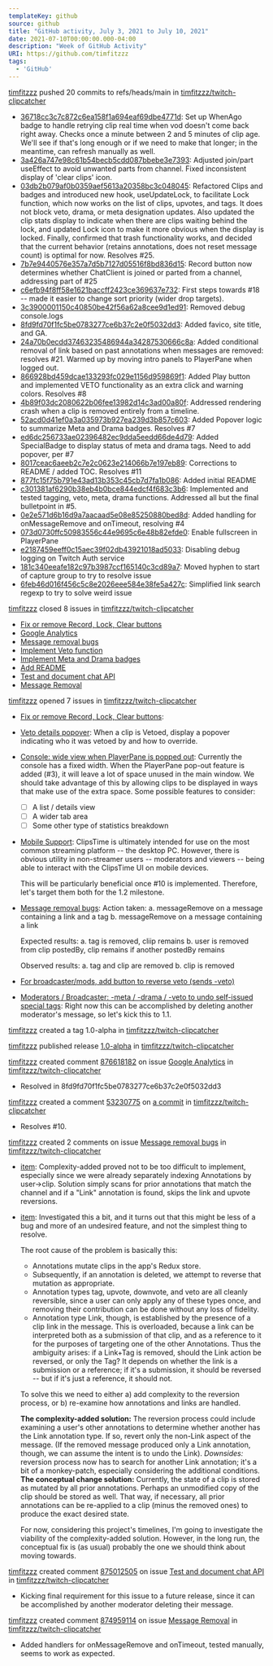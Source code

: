 ---
templateKey: github
source: github
title: "GitHub activity, July 3, 2021 to July 10, 2021"
date: 2021-07-10T00:00:00.000-04:00
description: "Week of GitHub Activity"
URI: https://github.com/timfitzzz
tags: 
  - 'GitHub'
---

[timfitzzz](https://github.com/timfitzzz) pushed 20 commits to refs/heads/main in [timfitzzz/twitch-clipcatcher](https://github.com/timfitzzz/twitch-clipcatcher)  
* [36718cc3c7c872c6ea158f1a694eaf69dbe4771d](https://github.com/timfitzzz/twitch-clipcatcher/commits/36718cc3c7c872c6ea158f1a694eaf69dbe4771d): Set up WhenAgo badge to handle retrying clip real time when vod doesn't come back right away. Checks once a minute between 2 and 5 minutes of clip age. We'll see if that's long enough or if we need to make that longer; in the meantime, can refresh manually as well.  
* [3a426a747e98c61b54becb5cdd087bbebe3e7393](https://github.com/timfitzzz/twitch-clipcatcher/commits/3a426a747e98c61b54becb5cdd087bbebe3e7393): Adjusted join/part useEffect to avoid unwanted parts from channel. Fixed inconsistent display of 'clear clips' icon.  
* [03db2b079af0b0359aef5613a20358bc3c048045](https://github.com/timfitzzz/twitch-clipcatcher/commits/03db2b079af0b0359aef5613a20358bc3c048045): Refactored Clips and badges and introduced new hook, useUpdateLock, to facilitate Lock function, which now works on the list of clips, upvotes, and tags. It does not block veto, drama, or meta designation updates. Also updated the clip stats display to indicate when there are clips waiting behind the lock, and updated Lock icon to make it more obvious when the display is locked. Finally, confirmed that trash functionality works, and decided that the current behavior (retains annotations, does not reset message count) is optimal for now. Resolves #25.  
* [7b7e9440576e357a7d5b7127d05516f8bd836d15](https://github.com/timfitzzz/twitch-clipcatcher/commits/7b7e9440576e357a7d5b7127d05516f8bd836d15): Record button now determines whether ChatClient is joined or parted from a channel, addressing part of #25  
* [c6efb94f8ff58e1621baccff2423ce369637e732](https://github.com/timfitzzz/twitch-clipcatcher/commits/c6efb94f8ff58e1621baccff2423ce369637e732): First steps towards #18 -- made it easier to change sort priority (wider drop targets).  
* [3c3900001150c40850be42f56a62a8cee9d1ed91](https://github.com/timfitzzz/twitch-clipcatcher/commits/3c3900001150c40850be42f56a62a8cee9d1ed91): Removed debug console.logs  
* [8fd9fd70f1fc5be0783277ce6b37c2e0f5032dd3](https://github.com/timfitzzz/twitch-clipcatcher/commits/8fd9fd70f1fc5be0783277ce6b37c2e0f5032dd3): Added favico, site title, and GA.  
* [24a70b0ecdd37463235486944a34287530666c8a](https://github.com/timfitzzz/twitch-clipcatcher/commits/24a70b0ecdd37463235486944a34287530666c8a): Added conditional removal of link based on past annotations when messages are removed: resolves #21. Warmed up by moving intro panels to PlayerPane when logged out.  
* [866928bd459dcae133293fc029e1156d959869f1](https://github.com/timfitzzz/twitch-clipcatcher/commits/866928bd459dcae133293fc029e1156d959869f1): Added Play button and implemented VETO functionality as an extra click and warning colors. Resolves #8  
* [4b89f03dc2080622b06fee13982d14c3ad00a80f](https://github.com/timfitzzz/twitch-clipcatcher/commits/4b89f03dc2080622b06fee13982d14c3ad00a80f): Addressed rendering crash when a clip is removed entirely from a timeline.  
* [52acd0d41ef0a3a035973b927ea239d3b857c603](https://github.com/timfitzzz/twitch-clipcatcher/commits/52acd0d41ef0a3a035973b927ea239d3b857c603): Added Popover logic to summarize Meta and Drama badges. Resolves #7  
* [ed6dc256733ae02396482ec9dda5eedd66de4d79](https://github.com/timfitzzz/twitch-clipcatcher/commits/ed6dc256733ae02396482ec9dda5eedd66de4d79): Added SpecialBadge to display status of meta and drama tags. Need to add popover, per #7  
* [8017ceac6aeeb2c7e2c0623e214066b7e197eb89](https://github.com/timfitzzz/twitch-clipcatcher/commits/8017ceac6aeeb2c7e2c0623e214066b7e197eb89): Corrections to README / added TOC. Resolves #11  
* [877fc15f75b791e43ad13b353c45cb7d7fa1b086](https://github.com/timfitzzz/twitch-clipcatcher/commits/877fc15f75b791e43ad13b353c45cb7d7fa1b086): Added initial README  
* [c301381af6290b38eb4b0bce844edcf4f683c3b6](https://github.com/timfitzzz/twitch-clipcatcher/commits/c301381af6290b38eb4b0bce844edcf4f683c3b6): Implemented and tested tagging, veto, meta, drama functions. Addressed all but the final bulletpoint in #5.  
* [0e2e571d6b16d9a7aacaad5e08e85250880bed8d](https://github.com/timfitzzz/twitch-clipcatcher/commits/0e2e571d6b16d9a7aacaad5e08e85250880bed8d): Added handling for onMessageRemove and onTimeout, resolving #4  
* [073d0730ffc50983556c44e9695c6e48b82efde0](https://github.com/timfitzzz/twitch-clipcatcher/commits/073d0730ffc50983556c44e9695c6e48b82efde0): Enable fullscreen in PlayerPane  
* [e2187459eeff0c15aec39f02db43921018ad5033](https://github.com/timfitzzz/twitch-clipcatcher/commits/e2187459eeff0c15aec39f02db43921018ad5033): Disabling debug logging on Twitch Auth service  
* [181c340eeafe182c97b3987ccf165140c3cd89a7](https://github.com/timfitzzz/twitch-clipcatcher/commits/181c340eeafe182c97b3987ccf165140c3cd89a7): Moved hyphen to start of capture group to try to resolve issue  
* [6feb46d016f456c5c8e2026eee584e38fe5a427c](https://github.com/timfitzzz/twitch-clipcatcher/commits/6feb46d016f456c5c8e2026eee584e38fe5a427c): Simplified link search regexp to try to solve weird issue  

[timfitzzz](https://github.com/timfitzzz) closed 8 issues in [timfitzzz/twitch-clipcatcher](https://github.com/timfitzzz/twitch-clipcatcher)  
* [Fix or remove Record, Lock, Clear buttons](https://github.com/timfitzzz/twitch-clipcatcher/issues/25)  
* [Google Analytics](https://github.com/timfitzzz/twitch-clipcatcher/issues/10)  
* [Message removal bugs](https://github.com/timfitzzz/twitch-clipcatcher/issues/21)  
* [Implement Veto function](https://github.com/timfitzzz/twitch-clipcatcher/issues/8)  
* [Implement Meta and Drama badges](https://github.com/timfitzzz/twitch-clipcatcher/issues/7)  
* [Add README](https://github.com/timfitzzz/twitch-clipcatcher/issues/11)  
* [Test and document chat API](https://github.com/timfitzzz/twitch-clipcatcher/issues/5)  
* [Message Removal](https://github.com/timfitzzz/twitch-clipcatcher/issues/4)  

[timfitzzz](https://github.com/timfitzzz) opened 7 issues in [timfitzzz/twitch-clipcatcher](https://github.com/timfitzzz/twitch-clipcatcher)  
* [Fix or remove Record, Lock, Clear buttons](https://github.com/timfitzzz/twitch-clipcatcher/issues/25): <!-- Edit the body of your new issue then click the ✓ "Create Issue" button in the top right of the editor. The first line will be the issue title. Assignees and Labels follow after a blank line. Leave an empty line before beginning the body of the issue. -->  
* [Veto details popover](https://github.com/timfitzzz/twitch-clipcatcher/issues/24): When a clip is Vetoed, display a popover indicating who it was vetoed by and how to override.  
* [Console: wide view when PlayerPane is popped out](https://github.com/timfitzzz/twitch-clipcatcher/issues/23): Currently the console has a fixed width. When the PlayerPane pop-out feature is added (#3), it will leave a lot of space unused in the main window. We should take advantage of this by allowing clips to be displayed in ways that make use of the extra space. Some possible features to consider:
  
  - [ ] A list / details view
  - [ ] A wider tab area
  - [ ] Some other type of statistics breakdown  
* [Mobile Support](https://github.com/timfitzzz/twitch-clipcatcher/issues/22): ClipsTime is ultimately intended for use on the most common streaming platform -- the desktop PC. However, there is obvious utility in non-streamer users -- moderators and viewers -- being able to interact with the ClipsTime UI on mobile devices.
  
  This will be particularly beneficial once #10 is implemented. Therefore, let's target them both for the 1.2 milestone.  
* [Message removal bugs](https://github.com/timfitzzz/twitch-clipcatcher/issues/21): Action taken: 
  a. messageRemove on a message containing a link and a tag
  b. messageRemove on a message containing a link
  
  Expected results:
  a. tag is removed, cliip remains
  b. user is removed from clip postedBy, clip remains if another postedBy remains
  
  Observed results:
  a. tag and clip are removed
  b. clip is removed  
* [For broadcaster/mods, add button to reverse veto (sends -veto)](https://github.com/timfitzzz/twitch-clipcatcher/issues/20)  
* [Moderators / Broadcaster: -meta / -drama  / -veto to undo self-issued special tags](https://github.com/timfitzzz/twitch-clipcatcher/issues/19): Right now this can be accomplished by deleting another moderator's message, so let's kick this to 1.1.  

[timfitzzz](https://github.com/timfitzzz) created a tag 1.0-alpha in [timfitzzz/twitch-clipcatcher](https://github.com/timfitzzz/twitch-clipcatcher)  

[timfitzzz](https://github.com/timfitzzz) published release [1.0-alpha](https://github.com/timfitzzz/twitch-clipcatcher/releases/tag/1.0-alpha) in [timfitzzz/twitch-clipcatcher](https://github.com/timfitzzz/twitch-clipcatcher)  

[timfitzzz](https://github.com/timfitzzz) created comment [876618182](https://github.com/timfitzzz/twitch-clipcatcher/issues/10#issuecomment-876618182) on issue [Google Analytics](https://github.com/timfitzzz/twitch-clipcatcher/issues/10) in [timfitzzz/twitch-clipcatcher](https://github.com/timfitzzz/twitch-clipcatcher)  
* Resolved in 8fd9fd70f1fc5be0783277ce6b37c2e0f5032dd3  

[timfitzzz](https://github.com/timfitzzz) created a comment [53230775](https://github.com/timfitzzz/twitch-clipcatcher/commit/8fd9fd70f1fc5be0783277ce6b37c2e0f5032dd3#commitcomment-53230775) on [a commit](https://github.com/timfitzzz/twitch-clipcatcher/commit/8fd9fd70f1fc5be0783277ce6b37c2e0f5032dd3#commitcomment-53230775) in [timfitzzz/twitch-clipcatcher](https://github.com/timfitzzz/twitch-clipcatcher)  
* Resolves #10.  

[timfitzzz](https://github.com/timfitzzz) created 2 comments on issue [Message removal bugs](https://github.com/timfitzzz/twitch-clipcatcher/issues/21) in [timfitzzz/twitch-clipcatcher](https://github.com/timfitzzz/twitch-clipcatcher)  
* [item](https://github.com/timfitzzz/twitch-clipcatcher/issues/21#issuecomment-876599593): Complexity-added proved not to be too difficult to implement, especially since we were already separately indexing Annotations by user->clip. Solution simply scans for prior annotations that match the channel and if a "Link" annotation is found, skips the link and upvote reversions.  
* [item](https://github.com/timfitzzz/twitch-clipcatcher/issues/21#issuecomment-876576969): Investigated this a bit, and it turns out that this might be less of a bug and more of an undesired feature, and not the simplest thing to resolve.
  
  The root cause of the problem is basically this: 
  * Annotations mutate clips in the app's Redux store. 
  * Subsequently, if an annotation is deleted, we attempt to reverse that mutation as appropriate. 
  * Annotation types tag, upvote, downvote, and veto are all cleanly reversible, since a user can only apply any of these types once, and removing their contribution can be done without any loss of fidelity.
  * Annotation type Link, though, is established by the presence of a clip link in the message. This is overloaded, because a link can be interpreted both as a submission of that clip, and as a reference to it for the purposes of targeting one of the other Annotations. Thus the ambiguity arises: if a Link+Tag is removed, should the Link action be reversed, or only the Tag? It depends on whether the link is a submission or a reference; if it's a submission, it should be reversed -- but if it's just a reference, it should not.
  
  To solve this we need to either a) add complexity to the reversion process, or b) re-examine how annotations and links are handled.
  
  **The complexity-added solution:** The reversion process could include examining a user's other annotations to determine whether another has the Link annotation type. If so, revert only the non-Link aspect of the message. (If the removed message produced only a Link annotation, though, we can assume the intent is to undo the Link). _Downsides:_ reversion process now has to search for another Link annotation; it's a bit of a monkey-patch, especially considering the additional conditions.
  **The conceptual change solution:** Currently, the state of a clip is stored as mutated by all prior annotations. Perhaps an unmodified copy of the clip should be stored as well. That way, if necessary, all prior annotations can be re-applied to a clip (minus the removed ones) to produce the exact desired state.
  
  For now, considering this project's timelines, I'm going to investigate the viability of the complexity-added solution. However, in the long run, the conceptual fix is (as usual) probably the one we should think about moving towards.  

[timfitzzz](https://github.com/timfitzzz) created comment [875012505](https://github.com/timfitzzz/twitch-clipcatcher/issues/5#issuecomment-875012505) on issue [Test and document chat API](https://github.com/timfitzzz/twitch-clipcatcher/issues/5) in [timfitzzz/twitch-clipcatcher](https://github.com/timfitzzz/twitch-clipcatcher)  
* Kicking final requirement for this issue to a future release, since it can be accomplished by another moderator deleting their message.  

[timfitzzz](https://github.com/timfitzzz) created comment [874959114](https://github.com/timfitzzz/twitch-clipcatcher/issues/4#issuecomment-874959114) on issue [Message Removal](https://github.com/timfitzzz/twitch-clipcatcher/issues/4) in [timfitzzz/twitch-clipcatcher](https://github.com/timfitzzz/twitch-clipcatcher)  
* Added handlers for onMessageRemove and onTimeout, tested manually, seems to work as expected.  

